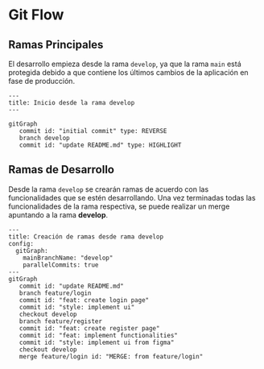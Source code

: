# Git Flow

## Ramas Principales

El desarrollo empieza desde la rama `develop`, ya que la rama `main` está protegida debido a que contiene los últimos cambios de la aplicación en fase de producción.

```mermaid
---
title: Inicio desde la rama develop
---

gitGraph
   commit id: "initial commit" type: REVERSE
   branch develop
   commit id: "update README.md" type: HIGHLIGHT
```

## Ramas de Desarrollo

Desde la rama `develop` se crearán ramas de acuerdo con las funcionalidades que se estén desarrollando. Una vez terminadas todas las funcionalidades de la rama respectiva, se puede realizar un merge apuntando a la rama **develop**.

```mermaid
---
title: Creación de ramas desde rama develop
config:
  gitGraph:
    mainBranchName: "develop"
    parallelCommits: true
---
gitGraph
   commit id: "update README.md"
   branch feature/login
   commit id: "feat: create login page"
   commit id: "style: implement ui"
   checkout develop
   branch feature/register
   commit id: "feat: create register page"
   commit id: "feat: implement functionalities"
   commit id: "style: implement ui from figma"
   checkout develop
   merge feature/login id: "MERGE: from feature/login"

```
